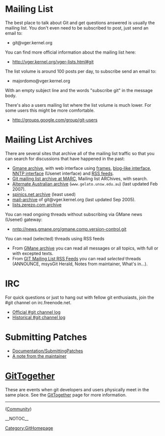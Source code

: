 = Mailing List =
The best place to talk about Git and get questions answered is usually the mailing list. You don't even need to be subscribed to post, just send an email to:
* git@vger.kernel.org

You can find more official information about the mailing list here:
* http://vger.kernel.org/vger-lists.html#git

The list volume is around 100 posts per day, to subscribe send an email to:
* majordomo@vger.kernel.org
With an empty subject line and the words "subscribe git" in the message body.

There's also a users mailing list where the list volume is much lower. For some users this might be more comfortable.
* http://groups.google.com/group/git-users

= Mailing List Archives =
There are several sites that archive all of the mailing list traffic so that you can search for discussions that have happened in the past:

* [http://dir.gmane.org/gmane.comp.version-control.git Gmane archive], with web interface using [http://news.gmane.org/gmane.comp.version-control.git frames], [http://blog.gmane.org/gmane.comp.version-control.git blog-like interface], [nntp://news.gmane.org/gmane.comp.version-control.git NNTP interface] (Usenet interface) and [http://rss.gmane.org/topics/excerpts/gmane.comp.version-control.git RSS feeds].
* [http://marc.theaimsgroup.com/?l=git Git mailing list archive at MARC], Mailing list ARChives, with search.
* [http://www.gelato.unsw.edu.au/archives/git/ Alternate Australian archive] (<code><nowiki>www.gelato.unsw.edu.au</nowiki></code>) (last updated Feb 2007).
* [http://www.spinics.net/lists/git/ spinics.net archive] (least used)
* [http://www.mail-archive.com/git@vger.kernel.org/ mail-archive] of git@vger.kernel.org (last updated Sep 2005).
* [http://lists.zerezo.com/git/ lists.zerezo.com archive]

You can read ongoing threads without subscribing via GMane news (Usenet) gateway:
* nntp://news.gmane.org/gmane.comp.version-control.git

You can read (selected) threads using RSS feeds
* From [http://dir.gmane.org/gmane.comp.version-control.git GMane archive] you can read all messages or all topics, with full or with excepted texts.
* From [http://gitrss.q42.co.uk/ GIT Mailing List RSS Feeds] you can read ''selected'' threads (ANNOUNCE, msysGit Herald, Notes from maintainer, What's in...).

= IRC =
<!-- ## [[MoinMoin]] doesn't understand irc:// pseudoprotocol (IRC URL).
 -->
For quick questions or just to hang out with fellow git enthusiasts, join the #git channel on irc.freenode.net.
* [http://colabti.org/irclogger/irclogger_logs/git Official #git channel log]
* [http://pasky.or.cz/~pasky/cp/%23git/ Historical #git channel log]

= Submitting Patches =
* [http://git.kernel.org/?p=git/git.git;a=blob_plain;f=Documentation/SubmittingPatches;hb=master Documentation/SubmittingPatches]
* [http://sites.google.com/site/maintnotes/ A note from the maintainer]

= [[GitTogether]] =
These are events when git developers and users physically meet in the same place.
See the [[GitTogether]] page for more information.

----
[[Category:GitHomepage]] ([http://git.or.cz/#community Community])

__NOTOC__